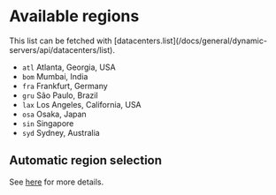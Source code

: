 # Available regions

<Info>
  This list can be fetched with [datacenters.list](/docs/general/dynamic-servers/api/datacenters/list).
</Info>

- `atl` Atlanta, Georgia, USA
- `bom` Mumbai, India
- `fra` Frankfurt, Germany
- `gru` São Paulo, Brazil
- `lax` Los Angeles, California, USA
- `osa` Osaka, Japan
- `sin` Singapore
- `syd` Sydney, Australia

## Automatic region selection

See [here](/docs/matchmaker/concepts/auto-region-selection) for more details.
